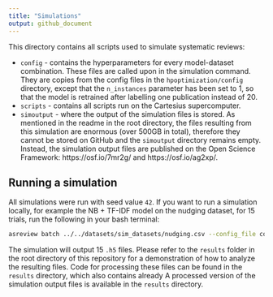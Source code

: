 ```yaml
---
title: "Simulations"
output: github_document
---
```


This directory contains all scripts used to simulate systematic reviews:

- `config` - contains the hyperparameters for every model-dataset combination. These files are called upon in the simulation command. They are copies from the config files in the `hpoptimization/config` directory, except that the `n_instances` parameter has been set to 1, so that the model is retrained after labelling one publication instead of 20. 
- `scripts` -  contains all scripts run on the Cartesius supercomputer.
- `simoutput` - where the output of the simulation files is stored. As mentioned in the readme in the root directory, the files resulting from this simulation are enormous (over 500GB in total), therefore they cannot be stored on GitHub and the `simoutput` directory remains empty. Instead, the simulation output files are published on the Open Science Framework: https://osf.io/7mr2g/ and https://osf.io/ag2xp/. 

## Running a simulation
All simulations were run with seed value `42`. If you want to run a simulation locally, for example the NB + TF-IDF model on the nudging dataset, for 15 trials, run the following in your bash terminal:

```bash
asreview batch ../../datasets/sim_datasets/nudging.csv --config_file config/one/BCTD/nb_max_double_tfidf-nudging.ini --state_file simoutput/one/BCTD/nudging/results.h5 -r 15 --init_seed 42
```

The simulation will output 15 `.h5` files. Please refer to the `results` folder in the root directory of this repository for a demonstration of how to analyze the resulting files. Code for processing these files can be found in the `results` directory, which also contains already A processed version of the simulation output files is available in the `results` directory. 